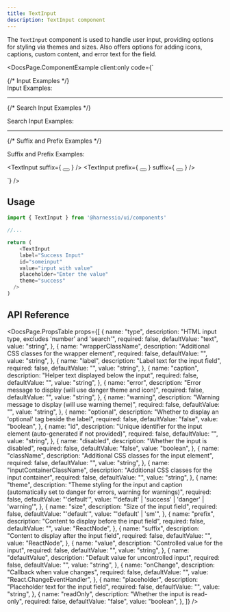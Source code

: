 ```yaml
---
title: TextInput
description: TextInput component
---
```


The `TextInput` component is used to handle user input, providing options for styling via themes and sizes.
Also offers options for adding icons, captions, custom content, and error text for the field.


<DocsPage.ComponentExample
  client:only
  code={`
  <div className="flex flex-col gap-12 min-w-[400px]">
  {/* Input Examples */}
  <div className="font-bold w-full mb-2">Input Examples:</div>
  <TextInput placeholder="Enter the value" />
  <TextInput disabled placeholder="Username" label="Disabled Input" />
  <TextInput 
    label="Success Input" 
    id="someinput" 
    value="input with value" 
    placeholder="Enter the value" 
    theme="success" 
  />
  <TextInput 
    theme="danger" 
    label="Input with Error" 
    error="This field is required" 
  />
  <TextInput 
    theme="warning" 
    label="Input with Warning" 
    warning="Please double-check this field" 
  />
  <TextInput 
    size="sm" 
    label="Small Input" 
    placeholder="Enter the small value" 
  />
  
  <hr />

{/* Search Input Examples */}

<div className="font-bold w-full mb-2">Search Input Examples:</div>
<SearchInput />
<SearchInput disabled />

<hr />

{/* Suffix and Prefix Examples */}

<div className="font-bold w-full mb-2">Suffix and Prefix Examples:</div>

<TextInput prefix="https://" suffix=".com" />
<TextInput size="sm" prefix="https://" suffix=".com" />
<TextInput disabled size="sm" prefix="https://" suffix=".com" />
<TextInput prefix="PAT:" value="ghp_1234567890abcdef" readOnly />

<TextInput
  suffix={
    <Button variant="outline" iconOnly>
      <IconV2 name="nav-arrow-right" size="xs" />
    </Button>
  }
/>
<TextInput
  prefix={
    <Button variant="outline" iconOnly>
      <IconV2 name="minus" size="xs" />
    </Button>
  }
  suffix={
    <Button variant="outline" iconOnly>
      <IconV2 name="plus" size="xs" />
    </Button>
  }
/>

</div>`}
/>

## Usage

```typescript jsx
import { TextInput } from '@harnessio/ui/components'

//...

return (
    <TextInput
    label="Success Input"
    id="someinput"
    value="input with value"
    placeholder="Enter the value"
    theme="success"
  />
)
```

## API Reference

<DocsPage.PropsTable
  props={[
    {
      name: "type",
      description: "HTML input type, excludes 'number' and 'search'",
      required: false,
      defaultValue: "text",
      value: "string",
    },
    {
      name: "wrapperClassName",
      description: "Additional CSS classes for the wrapper element",
      required: false,
      defaultValue: "",
      value: "string",
    },
    {
      name: "label",
      description: "Label text for the input field",
      required: false,
      defaultValue: "",
      value: "string",
    },
    {
      name: "caption",
      description: "Helper text displayed below the input",
      required: false,
      defaultValue: "",
      value: "string",
    },
    {
      name: "error",
      description: "Error message to display (will use danger theme and icon)",
      required: false,
      defaultValue: "",
      value: "string",
    },
    {
      name: "warning",
      description: "Warning message to display (will use warning theme)",
      required: false,
      defaultValue: "",
      value: "string",
    },
    {
      name: "optional",
      description: "Whether to display an 'optional' tag beside the label",
      required: false,
      defaultValue: "false",
      value: "boolean",
    },
    {
      name: "id",
      description:
        "Unique identifier for the input element (auto-generated if not provided)",
      required: false,
      defaultValue: "",
      value: "string",
    },
    {
      name: "disabled",
      description: "Whether the input is disabled",
      required: false,
      defaultValue: "false",
      value: "boolean",
    },
    {
      name: "className",
      description: "Additional CSS classes for the input element",
      required: false,
      defaultValue: "",
      value: "string",
    },
    {
      name: "inputContainerClassName",
      description: "Additional CSS classes for the input container",
      required: false,
      defaultValue: "",
      value: "string",
    },
    {
      name: "theme",
      description:
        "Theme styling for the input and caption (automatically set to danger for errors, warning for warnings)",
      required: false,
      defaultValue: "'default'",
      value: "'default' | 'success' | 'danger' | 'warning'",
    },
    {
      name: "size",
      description: "Size of the input field",
      required: false,
      defaultValue: "'default'",
      value: "'default' | 'sm'",
    },
    {
      name: "prefix",
      description: "Content to display before the input field",
      required: false,
      defaultValue: "",
      value: "ReactNode",
    },
    {
      name: "suffix",
      description: "Content to display after the input field",
      required: false,
      defaultValue: "",
      value: "ReactNode",
    },
    {
      name: "value",
      description: "Controlled value for the input",
      required: false,
      defaultValue: "",
      value: "string",
    },
    {
      name: "defaultValue",
      description: "Default value for uncontrolled input",
      required: false,
      defaultValue: "",
      value: "string",
    },
    {
      name: "onChange",
      description: "Callback when value changes",
      required: false,
      defaultValue: "",
      value: "React.ChangeEventHandler<HTMLInputElement>",
    },
    {
      name: "placeholder",
      description: "Placeholder text for the input field",
      required: false,
      defaultValue: "",
      value: "string",
    },
    {
      name: "readOnly",
      description: "Whether the input is read-only",
      required: false,
      defaultValue: "false",
      value: "boolean",
    },
  ]}
/>
